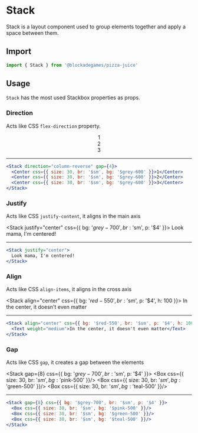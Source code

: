 
# Stack

Stack is a layout component used to group elements together and apply a space between them.

## Import

```jsx
import { Stack } from '@blockadegames/pizza-juice'
```

## Usage

`Stack` has the most used Stackbox properties as props.

### Direction

Acts like CSS `flex-direction` property.

<Stack direction="column-reverse" gap={4}>
  <Center css={{ size: 30, br: '$sm', bg: '$grey-600' }}>1</Center>
  <Center css={{ size: 30, br: '$sm', bg: '$grey-600' }}>2</Center>
  <Center css={{ size: 30, br: '$sm', bg: '$grey-600' }}>3</Center>
</Stack>

- - -
```jsx
<Stack direction="column-reverse" gap={4}>
  <Center css={{ size: 30, br: '$sm', bg: '$grey-600' }}>1</Center>
  <Center css={{ size: 30, br: '$sm', bg: '$grey-600' }}>2</Center>
  <Center css={{ size: 30, br: '$sm', bg: '$grey-600' }}>3</Center>
</Stack>
```


### Justify

Acts like CSS `justify-content`, it aligns in the main axis

<Stack justify="center" css={{ bg: '$grey-700', br: '$sm', p: '$4' }}>
  <Text weight="medium">Look mama, I'm centered!</Text>
</Stack>

- - - 

```jsx
<Stack justify="center">
  Look mama, I'm centered!
</Stack>
```
### Align

Acts like CSS `align-items`, it aligns in the cross axis

<Stack align="center" css={{ bg: '$red-550', br: '$sm', p: '$4', h: 100 }}>
  <Text weight="medium">In the center, it doesn't even matter</Text>
</Stack>

- - - 

```jsx
<Stack align="center" css={{ bg: '$red-550', br: '$sm', p: '$4', h: 100 }}>
  <Text weight="medium">In the center, it doesn't even matter</Text>
</Stack>
```

### Gap

Acts like CSS `gap`, it creates a gap between the elements

<Stack gap={8} css={{ bg: '$grey-700', br: '$sm', p: '$4' }}>
  <Box css={{ size: 30, br: '$sm', bg: '$pink-500' }}/>
  <Box css={{ size: 30, br: '$sm', bg: '$green-500' }}/>
  <Box css={{ size: 30, br: '$sm', bg: '$teal-500' }}/>
</Stack>

- - - 

```jsx
<Stack gap={8} css={{ bg: '$grey-700', br: '$sm', p: '$4' }}>
  <Box css={{ size: 30, br: '$sm', bg: '$pink-500' }}/>
  <Box css={{ size: 30, br: '$sm', bg: '$green-500' }}/>
  <Box css={{ size: 30, br: '$sm', bg: '$teal-500' }}/>
</Stack>
```
